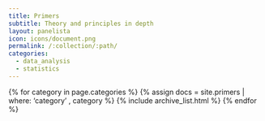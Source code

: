 ```yaml
---
title: Primers
subtitle: Theory and principles in depth
layout: panelista
icon: icons/document.png
permalink: /:collection/:path/
categories:
  - data_analysis
  - statistics
---
```


{% for category in page.categories %}
  {% assign docs = site.primers | where: 'category' , category %}
  {% include archive_list.html %}
{% endfor %}
